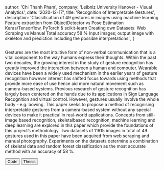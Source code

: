 
  author: 'Chi Thanh Pham',
  company: 'Leibniz University Hanover - Visual Analytics',
  date: '2020-12-17',
  title: 'Recognition of Interpretable Gestures',
  description:
    'Classification of 49 gestures in images using machine learning Feature extraction from ObjectDetector vs Pose Estimation Keras/Tensorflow, PyTorch & scikit-learn Creating own Datasets: Web Scraping vs Manual Total accuracy 58 % Input images; output image with skeleton and prediction including the possible interpretations.',
}


<Image src={recognitionImage} alt="" />

Gestures are the most intuitive form of non-verbal communication that is a vital component
to the way humans express their thoughts. Within the past two decades, the growing
interest in the study of gesture recognition has greatly improved the interaction between a
human and computer. Wearable devices have been a widely used mechanism in the earlier
years of gesture recognition however interest has shifted focus towards using methods that
provide more ease of use hence aid more natural movement such as camera-based systems.
Previous research of gesture recognition has largely been centered on the hands due to its
applications in Sign Language Recognition and virtual control. However, gestures usually
involve the whole body - e.g. bowing. This paper seeks to propose a method of recognising
interpretable gestures from a camera-based system without any special devices to make it
practical in real-world applications. 
Concepts from still-image based recognition, 
skeletalbased recognition, machine learning and deep learning are explored in this paper which
provide the foundations of this project’s methodology. Two datasets of 11615 images in
total of 49 gestures used in this paper have been acquired from web scraping and manual
photography. Experiments on the datasets determine a combination of skeletal data and
random forest classification as the most accurate method with an accuracy of 58 %.

<Button href="https://github.com/ChibiChibz/Recognition-of-Interpretable-Gestures-BA-Thesis-/blob/main/README.md" target="_blank"  variant="secondary" className="group mt-6 w-full">
  Code
</Button>
<Button href="/downloads/Recognition of Interpretable Gestures - BA Chi Thanh Pham without boxes.pdf" target="_blank"  variant="secondary" className="group mt-6 w-full">
  Thesis
  <ArrowDownIcon className="h-4 w-4 stroke-zinc-400 transition group-active:stroke-zinc-600 dark:group-hover:stroke-zinc-50 dark:group-active:stroke-zinc-50" />
</Button>